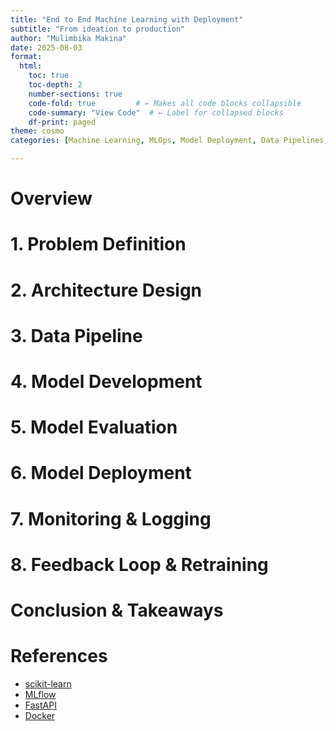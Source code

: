 ```yaml
---
title: "End to End Machine Learning with Deployment"
subtitle: "From ideation to production"
author: "Mulimbika Makina"
date: 2025-08-03
format:
  html:
    toc: true
    toc-depth: 2
    number-sections: true
    code-fold: true         # ← Makes all code blocks collapsible
    code-summary: "View Code"  # ← Label for collapsed blocks
    df-print: paged
theme: cosmo
categories: [Machine Learning, MLOps, Model Deployment, Data Pipelines, FastAPI, Docker]

---
```


# Overview

# 1. Problem Definition

# 2. Architecture Design

# 3. Data Pipeline

# 4. Model Development

# 5. Model Evaluation

# 6. Model Deployment

# 7. Monitoring & Logging

# 8. Feedback Loop & Retraining

# Conclusion & Takeaways

# References

- [scikit-learn](https://scikit-learn.org/)
- [MLflow](https://mlflow.org/)
- [FastAPI](https://fastapi.tiangolo.com/)
- [Docker](https://www.docker.com/)
